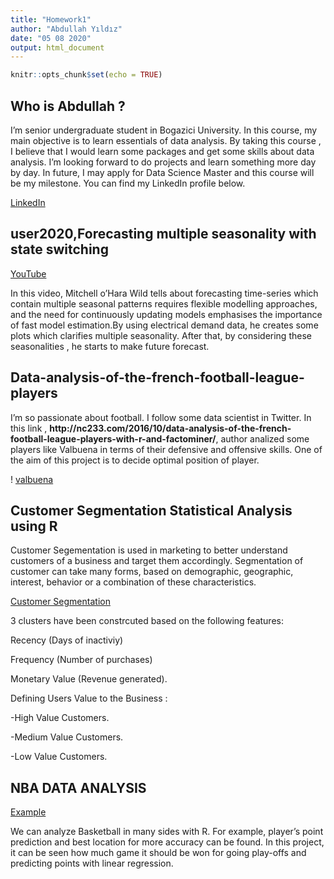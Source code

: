 ---
title: "Homework1"
author: "Abdullah Yıldız" 
date: "05 08 2020"
output: html_document
---

```{r setup, include=FALSE}
knitr::opts_chunk$set(echo = TRUE)
```



## Who is Abdullah ?  ##


I'm senior undergraduate student in Bogazici University. In this course, my main objective is to learn essentials of data analysis. By taking this course , I believe that I would learn some packages and get some skills about data analysis. I'm looking forward to do projects and learn something more day by day. In future, I may apply for Data Science Master and this course will be my milestone. You can find my LinkedIn profile below.

[LinkedIn]( https://www.linkedin.com/in/abdullah-y%C4%B1ld%C4%B1z7/ )

## user2020,Forecasting multiple seasonality with state switching ##

[YouTube](https://www.youtube.com/watch?v=6YlboftSalY)

In this video, Mitchell o'Hara Wild tells about forecasting time-series which contain multiple seasonal patterns requires flexible modelling approaches, and the need for continuously updating models emphasises the importance of fast model estimation.By using electrical demand data, he creates some plots which clarifies multiple seasonality. After that, by considering these seasonalities , he starts to make future forecast.



## Data-analysis-of-the-french-football-league-players ##

I'm so passionate about football. I follow some data scientist in Twitter. In this link , **http://nc233.com/2016/10/data-analysis-of-the-french-football-league-players-with-r-and-factominer/**,
author analized some players like Valbuena in terms of their defensive and offensive skills. One of the aim of this project is to decide optimal position of player. 



! [valbuena](/Users/ABDULLAH/Desktop/valbuena.png)



## Customer Segmentation Statistical Analysis using R ##

Customer Segementation is used in marketing to better understand customers of a business and target them accordingly. Segmentation of customer can take many forms, based on demographic, geographic, interest, behavior or a combination of these characteristics. 

[Customer Segmentation](https://www.rpubs.com/lnoguera/Customer-Segmentation)

3 clusters have been constrcuted based on the following features:

Recency (Days of inactiviy)

Frequency (Number of purchases)

Monetary Value (Revenue generated).

Defining Users Value to the Business :

-High Value Customers.

-Medium Value Customers.

-Low Value Customers.


## NBA DATA ANALYSIS ##

[Example](https://rpubs.com/aashish/NBA)

We can analyze Basketball in many sides with R. For example, player's point prediction and best location for more accuracy can be found. In this project, it can be seen how much game it should be won for going play-offs and predicting points with linear regression. 










